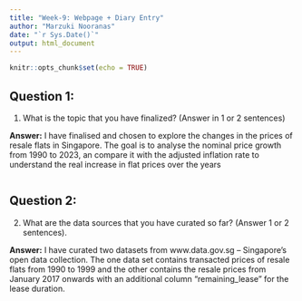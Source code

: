 ```yaml
---
title: "Week-9: Webpage + Diary Entry"
author: "Marzuki Nooranas"
date: "`r Sys.Date()`"
output: html_document
---
```


```r
knitr::opts_chunk$set(echo = TRUE)
```

## Question 1:

(1) What is the topic that you have finalized? (Answer in 1 or 2 sentences)

**Answer:** I have finalised and chosen to explore the changes in the prices of resale flats in Singapore. The goal is to analyse the nominal price growth from 1990 to 2023, an compare it with the adjusted inflation rate to understand the real increase in flat prices over the years 

```r

```


## Question 2:

(2) What are the data sources that you have curated so far? (Answer 1 or 2 sentences).

**Answer:** I have curated two datasets from www.data.gov.sg -- Singapore's open data collection. The one data set contains transacted prices of resale flats from 1990 to 1999 and the other contains the resale prices from January 2017 onwards with an additional column "remaining_lease" for the lease duration.

```r

```